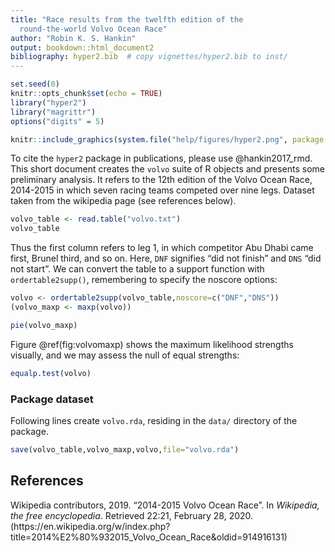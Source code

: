 ```yaml
---
title: "Race results from the twelfth edition of the
  round-the-world Volvo Ocean Race"
author: "Robin K. S. Hankin"
output: bookdown::html_document2
bibliography: hyper2.bib  # copy vignettes/hyper2.bib to inst/
---
```


```r
set.seed(0)
knitr::opts_chunk$set(echo = TRUE)
library("hyper2")
library("magrittr")
options("digits" = 5)
```

```r
knitr::include_graphics(system.file("help/figures/hyper2.png", package = "hyper2"))
```

To cite the `hyper2` package in publications, please use @hankin2017_rmd.
This short document creates the `volvo` suite of R objects and
presents some preliminary analysis.  It refers to the 12th edition of
the Volvo Ocean Race, 2014-2015 in which seven racing teams competed
over nine legs.  Dataset taken from the wikipedia page (see references
below).

```r
volvo_table <- read.table("volvo.txt")
volvo_table
```

Thus the first column refers to leg 1, in which competitor Abu Dhabi
came first, Brunel third, and so on.  Here, `DNF` signifies "did not
finish" and `DNS` "did not start".  We can convert the table to a
support function with `ordertable2supp()`, remembering to specify the
noscore options:

```r
volvo <- ordertable2supp(volvo_table,noscore=c("DNF","DNS"))
(volvo_maxp <- maxp(volvo))
```

```r
pie(volvo_maxp)
```

Figure \@ref(fig:volvomaxp) shows the maximum likelihood strengths
visually, and we may assess the null of equal strengths:

```r
equalp.test(volvo)
```


### Package dataset {-}

Following lines create `volvo.rda`, residing in the `data/` directory of the package.

```r
save(volvo_table,volvo_maxp,volvo,file="volvo.rda")
```


## References {-}

Wikipedia contributors, 2019.  "2014-2015 Volvo Ocean Race".
In _Wikipedia, the free encyclopedia_.  Retrieved 22:21, February
28, 2020.
(https://en.wikipedia.org/w/index.php?title=2014\%E2\%80\%932015_Volvo_Ocean_Race&oldid=914916131)


